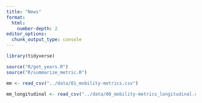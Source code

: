 ```yaml
---
title: "News"
format: 
  html:
    number-depth: 2
editor_options: 
  chunk_output_type: console
---
```


```r
library(tidyverse)

source("R/get_years.R")
source("R/summarize_metric.R")

mm <- read_csv("../data/01_mobility-metrics.csv")

mm_longitudinal <- read_csv("../data/00_mobility-metrics_longitudinal.csv")

```
